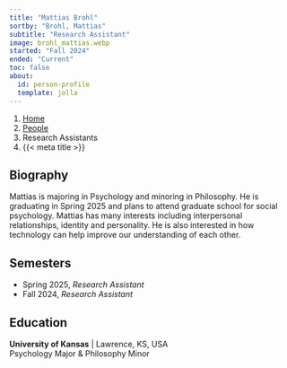 ---
title: "Mattias Brohl"
sortby: "Brohl, Mattias"
subtitle: "Research Assistant"
image: brohl_mattias.webp
started: "Fall 2024"
ended: "Current"
toc: false
about:
  id: person-profile
  template: jolla
---

```{=html}
<nav aria-label="breadcrumb">
  <ol class="breadcrumb">
    <li class="breadcrumb-item"><a href="../../index.html">Home</a></li>
    <li class="breadcrumb-item"><a href="../../people.html">People</a></li>
    <li class="breadcrumb-item active">Research Assistants</li>
    <li class="breadcrumb-item active" aria-current="page">{{< meta title >}}</li>
  </ol>
</nav>
```

:::{#person-profile}
## Biography
Mattias is majoring in Psychology and minoring in Philosophy. He is graduating in Spring 2025 and plans to attend graduate school for social psychology. Mattias has many interests including interpersonal relationships, identity and personality. He is also interested in how technology can help improve our understanding of each other. 

## Semesters

- Spring 2025, *Research Assistant*
- Fall 2024, *Research Assistant*

## Education

**University of Kansas** | Lawrence, KS, USA<br />
Psychology Major \& Philosophy Minor
:::

